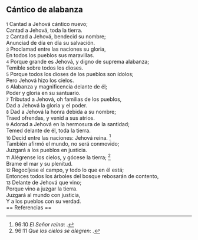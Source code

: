 == Cántico de alabanza ==

{{anchor|1}} <small>1</small> Cantad a Jehová cántico nuevo;<br>
Cantad a Jehová, toda la tierra.<br>
{{anchor|2}} <small>2</small> Cantad a Jehová, bendecid su nombre;<br>
Anunciad de día en día su salvación.<br>
{{anchor|3}} <small>3</small> Proclamad entre las naciones su gloria,<br>
En todos los pueblos sus maravillas.<br>
{{anchor|4}} <small>4</small> Porque grande es Jehová, y digno de suprema alabanza;<br>
Temible sobre todos los dioses.<br>
{{anchor|5}} <small>5</small> Porque todos los dioses de los pueblos son ídolos;<br>
Pero Jehová hizo los cielos.<br>
{{anchor|6}} <small>6</small> Alabanza y magnificencia delante de él;<br>
Poder y gloria en su santuario.<br>
{{anchor|7}} <small>7</small> Tributad a Jehová, oh familias de los pueblos,<br>
Dad a Jehová la gloria y el poder.<br>
{{anchor|8}} <small>8</small> Dad a Jehová la honra debida a su nombre;<br>
Traed ofrendas, y venid a sus atrios.<br>
{{anchor|9}} <small>9</small> Adorad a Jehová en la hermosura de la santidad;<br>
Temed delante de él, toda la tierra.<br>
{{anchor|10}} <small>10</small> Decid entre las naciones: Jehová reina. <ref>96:10 ''El Señor reina'': {{lib|LU|131|2|4}}.</ref><br>
También afirmó el mundo, no será conmovido;<br>
Juzgará a los pueblos en justicia.<br>
{{anchor|11}} <small>11</small> Alégrense los cielos, y gócese la tierra; <ref>96:11 ''Que los cielos se alegren'': {{lib|LU|131|2|4}}.</ref><br>
Brame el mar y su plenitud.<br>
{{anchor|12}} <small>12</small> Regocíjese el campo, y todo lo que en él está;<br>
Entonces todos los árboles del bosque rebosarán de contento,<br>
{{anchor|13}} <small>13</small> Delante de Jehová que vino;<br>
Porque vino a juzgar la tierra.<br>
Juzgará al mundo con justicia,<br>
Y a los pueblos con su verdad.<br>
== Referencias ==

<references />
